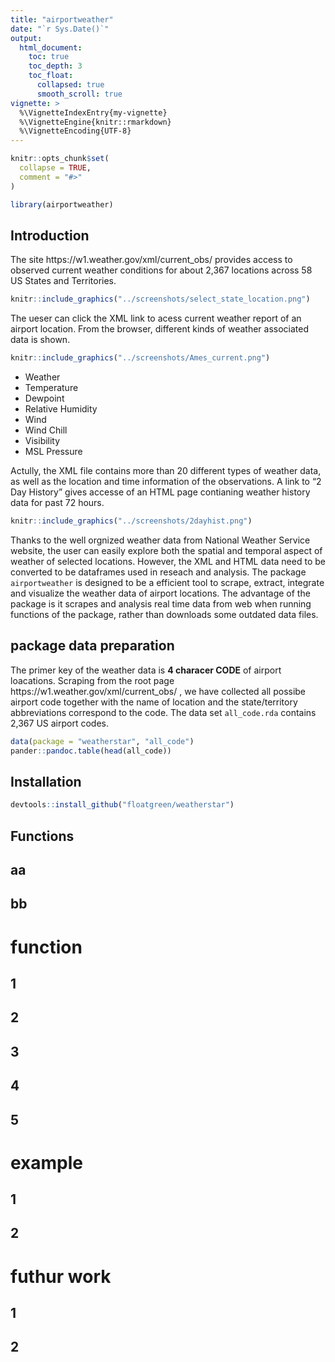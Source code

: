```yaml
---
title: "airportweather"
date: "`r Sys.Date()`"
output: 
  html_document:
    toc: true
    toc_depth: 3
    toc_float:
      collapsed: true
      smooth_scroll: true
vignette: >
  %\VignetteIndexEntry{my-vignette}
  %\VignetteEngine{knitr::rmarkdown}
  %\VignetteEncoding{UTF-8}
---
```


```r
knitr::opts_chunk$set(
  collapse = TRUE,
  comment = "#>"
)
```

```r
library(airportweather)
```



## Introduction

The site  https://w1.weather.gov/xml/current_obs/ provides access to observed current weather conditions for about 2,367 locations across 58 US States and Territories. 


```r
knitr::include_graphics("../screenshots/select_state_location.png")
```

The ueser can click the XML link to acess current weather report of an airport location. From the browser, different kinds of weather associated data is shown.


```r
knitr::include_graphics("../screenshots/Ames_current.png")
```


- Weather 
- Temperature 
- Dewpoint 
- Relative Humidity 
- Wind 
- Wind Chill
- Visibility 
- MSL Pressure 

Actully, the XML file contains more than 20 different types of weather data, as well as the location and time information of the observations. A link to "2 Day History" gives accesse of an HTML page contianing weather history data for past 72 hours. 

```r
knitr::include_graphics("../screenshots/2dayhist.png")
```

Thanks to the well orgnized weather data from National Weather Service website, the user can easily explore both the spatial and temporal aspect of weather of selected locations. However, the XML and HTML data need to be converted to be dataframes used in reseach and analysis. The package `airportweather` is designed to be a efficient tool to scrape, extract, integrate and visualize the weather data of airport locations. The advantage of the package is it scrapes and analysis real time data from web when running functions of the package, rather than downloads some outdated data files.


## package data preparation

The primer key of the weather data  is **4 characer CODE** of airport loacations. Scraping from the root page https://w1.weather.gov/xml/current_obs/ , we have collected all possibe airport code together with the name of location and the state/territory abbreviations correspond to the code. The data set `all_code.rda` contains 2,367 US airport codes.

```r
data(package = "weatherstar", "all_code")
pander::pandoc.table(head(all_code))
```

## Installation

```r
devtools::install_github("floatgreen/weatherstar")
```


## Functions

### 












## aa

## bb


# function

## 1
## 2

## 3

## 4

## 5
# example 


## 1

## 2


# futhur work


## 1

## 2
